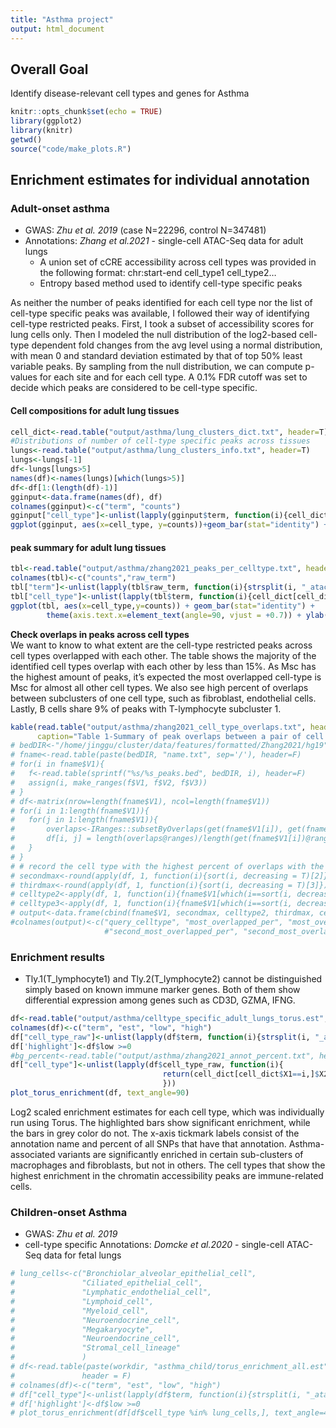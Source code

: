 ```yaml
---
title: "Asthma project"
output: html_document
---
```

## Overall Goal
Identify disease-relevant cell types and genes for Asthma
```r
knitr::opts_chunk$set(echo = TRUE)
library(ggplot2)
library(knitr)
getwd()
source("code/make_plots.R")
```
## Enrichment estimates for individual annotation
### Adult-onset asthma
* GWAS: *Zhu et al. 2019* (case N=22296, control N=347481)  
* Annotations: *Zhang et al.2021* - single-cell ATAC-Seq data for adult lungs
    + A union set of cCRE accessibility across cell types was provided in the following format:
      chr:start-end cell_type1 cell_type2...
    + Entropy based method used to identify cell-type specific peaks
    
As neither the number of peaks identified for each cell type nor the list of cell-type specific peaks was available, I followed their way of identifying cell-type restricted peaks. First, I took a subset of accessibility scores for lung cells only. Then I modeled the null distribution of the log2-based cell-type dependent fold changes from the avg level using a normal distribution, with mean 0 and standard deviation estimated by that of top 50% least variable peaks. By sampling from the null distribution, we can compute p-values for each site and for each cell type. A 0.1% FDR cutoff was set to decide which peaks are considered to be cell-type specific.

#### Cell compositions for adult lung tissues
```r
cell_dict<-read.table("output/asthma/lung_clusters_dict.txt", header=T)
#Distributions of number of cell-type specific peaks across tissues
lungs<-read.table("output/asthma/lung_clusters_info.txt", header=T)
lungs<-lungs[-1]
df<-lungs[lungs>5]
names(df)<-names(lungs)[which(lungs>5)]
df<-df[1:(length(df)-1)]
gginput<-data.frame(names(df), df)
colnames(gginput)<-c("term", "counts")
gginput["cell_type"]<-unlist(lapply(gginput$term, function(i){cell_dict[cell_dict$X1==i,]$X2}))
ggplot(gginput, aes(x=cell_type, y=counts))+geom_bar(stat="identity") + theme(axis.text.x=element_text(angle=90, vjust = +0.7)) + ylab("Numbers of cells")
```
#### peak summary for adult lung tissues
```r
tbl<-read.table("output/asthma/zhang2021_peaks_per_celltype.txt", header = F)
colnames(tbl)<-c("counts","raw_term")
tbl["term"]<-unlist(lapply(tbl$raw_term, function(i){strsplit(i, "_atac")[[1]][1]}))
tbl["cell_type"]<-unlist(lapply(tbl$term, function(i){cell_dict[cell_dict$X1==i,]$X2}))
ggplot(tbl, aes(x=cell_type,y=counts)) + geom_bar(stat="identity") + 
        theme(axis.text.x=element_text(angle=90, vjust = +0.7)) + ylab("Numbers of peaks")
```
**Check overlaps in peaks across cell types**   
We want to know to what extent are the cell-type restricted peaks across cell types overlapped with each other. The table shows the majority of the identified cell types overlap with each other by less than 15%. As Msc has the highest amount of peaks, it's expected the most overlapped cell-type is Msc for almost all other cell types. We also see high percent of overlaps between subclusters of one cell type, such as fibroblast, endothelial cells. Lastly, B cells share 9% of peaks with T-lymphocyte subcluster 1. 
```r
kable(read.table("output/asthma/zhang2021_cell_type_overlaps.txt", header = T),
      caption="Table 1-Summary of peak overlaps between a pair of cell types")
# bedDIR<-"/home/jinggu/cluster/data/features/formatted/Zhang2021/hg19"
# fname<-read.table(paste(bedDIR, "name.txt", sep='/'), header=F)
# for(i in fname$V1){
#   f<-read.table(sprintf("%s/%s_peaks.bed", bedDIR, i), header=F)
#   assign(i, make_ranges(f$V1, f$V2, f$V3))
# }
# df<-matrix(nrow=length(fname$V1), ncol=length(fname$V1))
# for(i in 1:length(fname$V1)){
#   for(j in 1:length(fname$V1)){
#       overlaps<-IRanges::subsetByOverlaps(get(fname$V1[i]), get(fname$V1[j]))
#       df[i, j] = length(overlaps@ranges)/length(get(fname$V1[i])@ranges)
#   }
# }
# # record the cell type with the highest percent of overlaps with the query one
# secondmax<-round(apply(df, 1, function(i){sort(i, decreasing = T)[2]}),2)
# thirdmax<-round(apply(df, 1, function(i){sort(i, decreasing = T)[3]}),2)
# celltype2<-apply(df, 1, function(i){fname$V1[which(i==sort(i, decreasing = T)[2])]})
# celltype3<-apply(df, 1, function(i){fname$V1[which(i==sort(i, decreasing = T)[3])]})
# output<-data.frame(cbind(fname$V1, secondmax, celltype2, thirdmax, celltype3))
#colnames(output)<-c("query_celltype", "most_overlapped_per", "most_overlapped_celltype",
                     #"second_most_overlapped_per", "second_most_overlapped_celltype")
```

### Enrichment results
* Tly.1(T_lymphocyte1) and Tly.2(T_lymphocyte2) cannot be distinguished simply based on known immune marker genes. Both of them show differential expression among genes such as CD3D, GZMA, IFNG.
```r
df<-read.table("output/asthma/celltype_specific_adult_lungs_torus.est",header = F)
colnames(df)<-c("term", "est", "low", "high")
df["cell_type_raw"]<-unlist(lapply(df$term, function(i){strsplit(i, "_atac")[[1]][1]}))
df['highlight']<-df$low >=0
#bg_percent<-read.table("output/asthma/zhang2021_annot_percent.txt", header = F)
df["cell_type"]<-unlist(lapply(df$cell_type_raw, function(i){
                                  return(cell_dict[cell_dict$X1==i,]$X2)
                                  }))
plot_torus_enrichment(df, text_angle=90)

```
Log2 scaled enrichment estimates for each cell type, which was individually run using Torus. The highlighted bars show significant enrichment, while the bars in grey color do not. The x-axis tickmark labels consist of the annotation name and percent of all SNPs that have that annotation. Asthma-associated variants are significantly enriched in certain sub-clusters of macrophages and fibroblasts, but not in others. The cell types that show the highest enrichment in the chromatin accessibility peaks are immune-related cells.


### Children-onset Asthma
* GWAS: *Zhu et al. 2019*  
* cell-type specific Annotations: *Domcke et al.2020* - single-cell ATAC-Seq data for fetal lungs
```r
# lung_cells<-c("Bronchiolar_alveolar_epithelial_cell",
#               "Ciliated_epithelial_cell",
#               "Lymphatic_endothelial_cell",
#               "Lymphoid_cell",
#               "Myeloid_cell",
#               "Neuroendocrine_cell",
#               "Megakaryocyte",
#               "Neuroendocrine_cell",
#               "Stromal_cell_lineage"
#               )
# df<-read.table(paste(workdir, "asthma_child/torus_enrichment_all.est", sep="/"),
#               header = F)
# colnames(df)<-c("term", "est", "low", "high")
# df["cell_type"]<-unlist(lapply(df$term, function(i){strsplit(i, "_atac")[[1]][1]}))
# df['highlight']<-df$low >=0
# plot_torus_enrichment(df[df$cell_type %in% lung_cells,], text_angle=45, vjust=0)
```